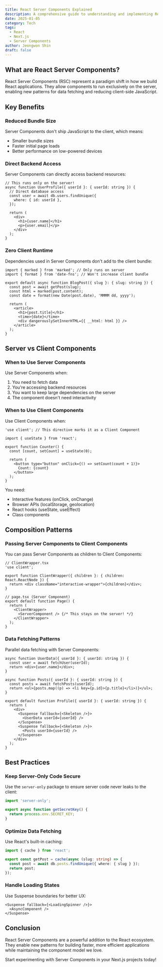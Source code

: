 ```yaml
---
title: React Server Components Explained
description: A comprehensive guide to understanding and implementing React Server Components in your Next.js applications.
date: 2025-01-05
category: Tech
tags:
  - React
  - Next.js
  - Server Components
author: Jeongwon Shin
draft: false
---
```


## What are React Server Components?

React Server Components (RSC) represent a paradigm shift in how we build React applications. They allow components to run exclusively on the server, enabling new patterns for data fetching and reducing client-side JavaScript.

## Key Benefits

### Reduced Bundle Size

Server Components don't ship JavaScript to the client, which means:

- Smaller bundle sizes
- Faster initial page loads
- Better performance on low-powered devices

### Direct Backend Access

Server Components can directly access backend resources:

```tsx
// This runs only on the server!
async function UserProfile({ userId }: { userId: string }) {
  // Direct database access
  const user = await db.users.findUnique({
    where: { id: userId },
  });

  return (
    <div>
      <h1>{user.name}</h1>
      <p>{user.email}</p>
    </div>
  );
}
```

### Zero Client Runtime

Dependencies used in Server Components don't add to the client bundle:

```tsx
import { marked } from 'marked'; // Only runs on server
import { format } from 'date-fns'; // Won't increase client bundle

export default async function BlogPost({ slug }: { slug: string }) {
  const post = await getPost(slug);
  const html = marked(post.content);
  const date = format(new Date(post.date), 'MMMM dd, yyyy');

  return (
    <article>
      <h1>{post.title}</h1>
      <time>{date}</time>
      <div dangerouslySetInnerHTML={{ __html: html }} />
    </article>
  );
}
```

## Server vs Client Components

### When to Use Server Components

Use Server Components when:

1. You need to fetch data
2. You're accessing backend resources
3. You want to keep large dependencies on the server
4. The component doesn't need interactivity

### When to Use Client Components

Use Client Components when:

```tsx
'use client'; // This directive marks it as a Client Component

import { useState } from 'react';

export function Counter() {
  const [count, setCount] = useState(0);

  return (
    <button type="button" onClick={() => setCount(count + 1)}>
      Count: {count}
    </button>
  );
}
```

You need:
- Interactive features (onClick, onChange)
- Browser APIs (localStorage, geolocation)
- React hooks (useState, useEffect)
- Class components

## Composition Patterns

### Passing Server Components to Client Components

You can pass Server Components as children to Client Components:

```tsx
// ClientWrapper.tsx
'use client';

export function ClientWrapper({ children }: { children: React.ReactNode }) {
  return <div className="interactive-wrapper">{children}</div>;
}

// page.tsx (Server Component)
export default function Page() {
  return (
    <ClientWrapper>
      <ServerComponent /> {/* This stays on the server! */}
    </ClientWrapper>
  );
}
```

### Data Fetching Patterns

Parallel data fetching with Server Components:

```tsx
async function UserData({ userId }: { userId: string }) {
  const user = await fetchUser(userId);
  return <div>{user.name}</div>;
}

async function Posts({ userId }: { userId: string }) {
  const posts = await fetchPosts(userId);
  return <ul>{posts.map((p) => <li key={p.id}>{p.title}</li>)}</ul>;
}

export default function Profile({ userId }: { userId: string }) {
  return (
    <div>
      <Suspense fallback={<Skeleton />}>
        <UserData userId={userId} />
      </Suspense>
      <Suspense fallback={<Skeleton />}>
        <Posts userId={userId} />
      </Suspense>
    </div>
  );
}
```

## Best Practices

### Keep Server-Only Code Secure

Use the `server-only` package to ensure server code never leaks to the client:

```typescript
import 'server-only';

export async function getSecretKey() {
  return process.env.SECRET_KEY;
}
```

### Optimize Data Fetching

Use React's built-in caching:

```typescript
import { cache } from 'react';

export const getPost = cache(async (slug: string) => {
  const post = await db.posts.findUnique({ where: { slug } });
  return post;
});
```

### Handle Loading States

Use Suspense boundaries for better UX:

```tsx
<Suspense fallback={<LoadingSpinner />}>
  <AsyncComponent />
</Suspense>
```

## Conclusion

React Server Components are a powerful addition to the React ecosystem. They enable new patterns for building faster, more efficient applications while maintaining the component model we love.

Start experimenting with Server Components in your Next.js projects today!
